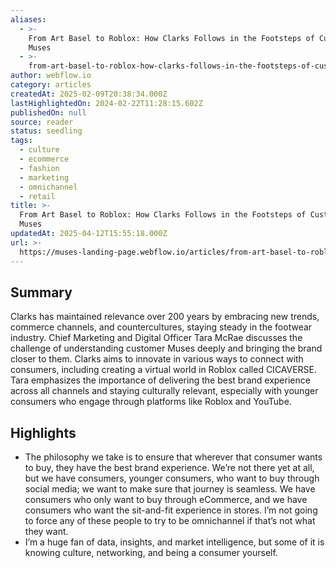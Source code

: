 ```yaml
---
aliases:
  - >-
    From Art Basel to Roblox: How Clarks Follows in the Footsteps of Customer
    Muses
  - >-
    from-art-basel-to-roblox-how-clarks-follows-in-the-footsteps-of-customer-muses
author: webflow.io
category: articles
createdAt: 2025-02-09T20:38:34.000Z
lastHighlightedOn: 2024-02-22T11:28:15.602Z
publishedOn: null
source: reader
status: seedling
tags:
  - culture
  - ecommerce
  - fashion
  - marketing
  - omnichannel
  - retail
title: >-
  From Art Basel to Roblox: How Clarks Follows in the Footsteps of Customer
  Muses
updatedAt: 2025-04-12T15:55:18.000Z
url: >-
  https://muses-landing-page.webflow.io/articles/from-art-basel-to-roblox-how-clarks-follows-in-the-footsteps-of-customer-muses
---
```

## Summary

Clarks has maintained relevance over 200 years by embracing new trends, commerce channels, and countercultures, staying steady in the footwear industry. Chief Marketing and Digital Officer Tara McRae discusses the challenge of understanding customer Muses deeply and bringing the brand closer to them. Clarks aims to innovate in various ways to connect with consumers, including creating a virtual world in Roblox called CICAVERSE. Tara emphasizes the importance of delivering the best brand experience across all channels and staying culturally relevant, especially with younger consumers who engage through platforms like Roblox and YouTube.

## Highlights

- The philosophy we take is to ensure that wherever that consumer wants to buy, they have the best brand experience. We’re not there yet at all, but we have consumers, younger consumers, who want to buy through social media; we want to make sure that journey is seamless. We have consumers who only want to buy through eCommerce, and we have consumers who want the sit-and-fit experience in stores. I’m not going to force any of these people to try to be omnichannel if that’s not what they want.
- I’m a huge fan of data, insights, and market intelligence, but some of it is knowing culture, networking, and being a consumer yourself.
